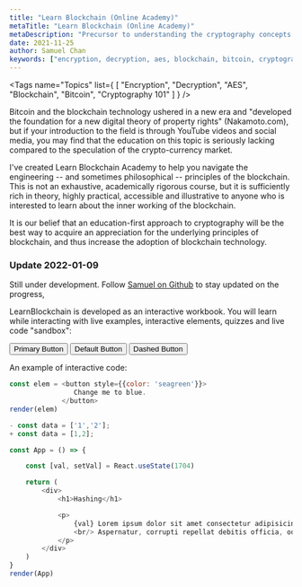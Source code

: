 ```yaml
---
title: "Learn Blockchain (Online Academy)"
metaTitle: "Learn Blockchain (Online Academy)"
metaDescription: "Precursor to understanding the cryptography concepts that inspire Blockchain and the original Bitcoin protocol"
date: 2021-11-25
author: Samuel Chan
keywords: ["encryption, decryption, aes, blockchain, bitcoin, cryptography 101"]
---
```



<Tags name="Topics" list={
    [
        "Encryption",
        "Decryption",
        "AES",
        "Blockchain",
        "Bitcoin",
        "Cryptography 101"
    ]
} />


Bitcoin and the blockchain technology ushered in a new era and "developed the foundation for a new digital theory of property rights" (Nakamoto.com),
but if your introduction to the field is through YouTube videos and social media, you may find that the education on this topic is seriously lacking compared
to the speculation of the crypto-currency market. 

I've created Learn Blockchain Academy to help you navigate the engineering -- and sometimes philosophical -- principles of the blockchain. This is not an exhaustive, academically rigorous course,
but it is sufficiently rich in theory, highly practical, accessible and illustrative to anyone who is interested to learn about the inner working of the blockchain.

It is our belief that an education-first approach to cryptography will be the best way to acquire an appreciation for the underlying principles of blockchain, and thus increase the 
adoption of blockchain technology. 

<Quote 
    text="Blockchain isn't about money. It isn't even about transactions. It is a libertarian's view on our relationship with the world, and the creation of a new form of trust." 
    src="Supertype"
    author="Samuel Chan"
    img="https://sp-ao.shortpixel.ai/client/to_auto,q_glossy,ret_img,w_150,h_150/https://supertype.ai/wp-content/uploads/2020/12/IMG_8266.jpg"
    cover={true}
/>

### Update 2022-01-09
Still under development. Follow [Samuel on Github](https://github.com/onlyphantom) to stay updated on the progress,

LearnBlockchain is developed as an interactive workbook. You will learn while interacting
with live examples, interactive elements, quizzes and live code "sandbox":

<Button type="primary">Primary Button</Button>
    <Button>Default Button</Button>
    <Button type="dashed">Dashed Button</Button>
<Alert message="Success Text" type="success" />

An example of interactive code:
```javascript react-live=true
const elem = <button style={{color: 'seagreen'}}>
                Change me to blue.
             </button>
render(elem)
```

```javascript
- const data = ['1','2'];
+ const data = [1,2];
```

```javascript react-live=true hide-code
const App = () => {

    const [val, setVal] = React.useState(1704)

    return (
        <div>
            <h1>Hashing</h1>

            <p>
                {val} Lorem ipsum dolor sit amet consectetur adipisicing elit. Commodi voluptas tenetur dignissimos 
                <br/> Aspernatur, corrupti repellat debitis officia, odit doloribus consequatur unde amet similique ipsum laborum eveniet, maxime saepe. Inventore aliquam consequatur perferendis iste veritatis mollitia veniam odit.
            </p>
        </div>
    )
}
render(App)
```